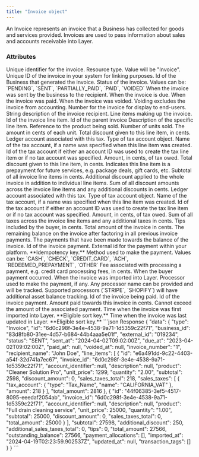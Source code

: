 ```yaml
---
title: "Invoice object"
---
```


An Invoice represents an invoice that a Business has collected for goods and services provided. Invoices are used to pass information about sales and accounts receivable into Layer.

### Attributes

<ParamField body="id" type="string">
  Unique identifier for the invoice.
</ParamField>
<ParamField body="type" type="string">
  Resource type. Value will be "Invoice".
</ParamField>
<ParamField body="external_id" type="string">
  Unique ID of the invoice in your system for linking purposes.
</ParamField>
<ParamField body="business_id" type="string">
  Id of the Business that generated the invoice.
</ParamField>
<ParamField body="status" type="enum">
  Status of the invoice. Values can be: `PENDING`, `SENT`, `PARTIALLY_PAID`,
  `PAID`, `VOIDED`
</ParamField>
<ParamField body="sent_at" type="ISO8601 timestamp">
  When the invoice was sent by the business to the recipient.
</ParamField>
<ParamField body="due_at" type="ISO8601 timestamp">
  When the invoice is due.
</ParamField>
<ParamField body="paid_at" type="ISO8601 timestamp">
  When the invoice was paid.
</ParamField>
<ParamField body="voided_at" type="ISO8601 timestamp">
  When the invoice was voided. Voiding excludes the invoice from accounting.
</ParamField>
<ParamField body="invoice_number" type="string">
  Number for the invoice for display to end-users.
</ParamField>
<ParamField body="recipient_name" type="string">
  String description of the invoice recipient.
</ParamField>
<ParamField body="line_items" type="array of InvoiceLineItem objects">
  Line items making up the invoice.
  <Expandable title="InvoiceLineItem properties">
    <ResponseField name="id" type="string">
      Id of the invoice line item.
    </ResponseField>
    <ResponseField name="invoice_id" type="string">
      Id of the parent invoice
    </ResponseField>
    <ResponseField name="description" type="string">
      Description of the specific line item.
    </ResponseField>
    <ResponseField name="product" type="string">
      Reference to the product being sold.
    </ResponseField>
    <ResponseField name="quantity" type="float">
      Number of units sold.
    </ResponseField>
    <ResponseField name="unit_price" type="integer">
      The amount in cents of each unit.
    </ResponseField>
    <ResponseField name="discount_amount" type="integer">
      Total discount given to this line item, in cents.
    </ResponseField>
    <ResponseField name="sales_taxes" type="Array of SalesTax objects">
      <Expandable title="SalesTax properties">
        <ResponseField name="tax_account" type="TaxAccount object">
          <Expandable title="TaxAccount properties">
            Ledger account associated with this tax.
            <ResponseField name="type" type="string">
              Type of tax account object.
            </ResponseField>
            <ResponseField name="name" type="string">
              Name of the tax account, if a name was specified when this line item was created.
            </ResponseField>
            <ResponseField name="id" type="string">
              Id of the tax account if either an account ID was used to create the tax line item or if no tax account was specified.
            </ResponseField>
          </Expandable>
        </ResponseField>
          <ResponseField name="amount" type="integer">
            Amount, in cents, of tax owed.
          </ResponseField>
      </Expandable>
    </ResponseField>
    <ResponseField name="discount_amount" type="integer">
      Total discount given to this line item, in cents.
    </ResponseField>
    <ResponseField name="is_prepayment" type="boolean">
      Indicates this line item is a prepayment for future services, e.g. package deals, gift cards, etc.
    </ResponseField>
  </Expandable>
</ParamField>
<ParamField body="subtotal" type="integer">
  Subtotal of all invoice line items in cents.
</ParamField>
<ParamField body="additional_discount" type="integer">
  Additional discount applied to the whole invoice in addition to individual
  line items.
</ParamField>
<ParamField body="total_discount" type="integer">
  Sum of all discount amounts across the invoice line items and any additional
  discounts in cents.
</ParamField>
<ResponseField name="additional_sales_taxes" type="Array of SalesTax objects">
  <Expandable title="SalesTax properties">
    <ResponseField name="tax_account" type="TaxAccount object">
      <Expandable title="TaxAccount properties">
        Ledger account associated with this tax.
        <ResponseField name="type" type="string">
          Type of tax account object.
        </ResponseField>
        <ResponseField name="name" type="string">
          Name of the tax account, if a name was specified when this line item was created.
        </ResponseField>
        <ResponseField name="id" type="string">
          Id of the tax account if either an account ID was used to create the tax line item or if no tax account was specified.
        </ResponseField>
      </Expandable>
    </ResponseField>
      <ResponseField name="amount" type="integer">
        Amount, in cents, of tax owed.
      </ResponseField>
  </Expandable>
</ResponseField>
<ParamField body="total_tax" type="integer">
  Sum of all taxes across the invoice line items and any additional taxes in
  cents.
</ParamField>
<ParamField body="tips" type="integer">
  Tips included by the buyer, in cents.
</ParamField>
<ParamField body="total" type="integer">
  Total amount of the invoice in cents.
</ParamField>
<ParamField body="outstanding_balance" type="integer">
  The remaining balance on the invoice after factoring in all previous invoice
  payments.
</ParamField>
<ParamField body="invoice_payments" type="array of InvoicePayment objects">
  The payments that have been made towards the balance of the invoice.
  <Expandable title="InvoicePayment properties">
    <ResponseField name="id" type="string">
      Id of the invoice payment.
    </ResponseField>
    <ResponseField name="external_id" type="string">
      External id for the payment within your platform. **Idempotency key.**
    </ResponseField>
    <ResponseField name="method" type="enum">
      Method used to make the payment. Values can be: `CASH`, `CHECK`,
      `CREDIT_CARD`, `ACH`, `REDEEMED_PREPAYMENT`, `OTHER`
    </ResponseField>
    <ResponseField name="fee" type="integer">
      Fee associated with processing a payment, e.g. credit card processing
      fees, in cents.
    </ResponseField>
    <ResponseField name="at" type="ISO8601 timestamp">
      When the buyer payment occurred.
    </ResponseField>
    <ResponseField name="imported_at" type="ISO8601 timestamp">
      When the invoice was imported into Layer.
    </ResponseField>
    <ResponseField name="processor" type="string">
      Processor used to make the payment, if any.
      Any processor name can be provided and will be tracked.
      Supported processors (`STRIPE`, `SHOPIFY`) will have additional asset balance tracking.
    </ResponseField>
    <ResponseField
      name="allocations"
      type="array of InvoicePaymentAllocation objects"
    >
      <Expandable title="InvoicePaymentAllocation properties">
        <ResponseField name="invoice_id" type="string">
          Id of the invoice being paid.
        </ResponseField>
        <ResponseField name="payment_id" type="string">
          Id of the invoice payment.
        </ResponseField>
        <ResponseField name="payment_id" type="integer">
          Amount paid towards this invoice in cents. Cannot exceed the amount of
          the associated payment.
        </ResponseField>
      </Expandable>
    </ResponseField>
  </Expandable>
</ParamField>
<ParamField body="imported_at" type="ISO8601 timestamp">
  Time when the invoice was first imported into Layer. **Eligible sort key.**
</ParamField>
<ParamField body="updated_at" type="ISO8601 timestamp">
  Time when the invoice was last updated in Layer. **Eligible sort key.**
</ParamField>

<ResponseExample>
```json Response
{
  "data": {
    "type": "Invoice",
    "id": "6d0c298f-3e4e-4538-9a71-1d5359c22f71",
    "business_id": "83d8fb80-31ee-4d57-b684-44b4aaa5e01f",
    "external_id": "019234",
    "status": "SENT",
    "sent_at": "2024-04-02T09:02:00Z",
    "due_at": "2023-04-02T09:02:00Z",
    "paid_at": null,
    "voided_at": null,
    "invoice_number": "1",
    "recipient_name": "John Doe",
    "line_items": [
      {
        "id": "e6a491dd-9c22-4403-a54f-32d741a7ec67",
        "invoice_id": "6d0c298f-3e4e-4538-9a71-1d5359c22f71",
        "account_identifier": null,
        "description": null,
        "product": "Cleaner Solution Pro",
        "unit_price": 1299,
        "quantity": "2.00",
        "subtotal": 2598,
        "discount_amount": 0,
        "sales_taxes_total": 218,
        "sales_taxes": [
          {
            "tax_account": {
              "type": "Tax_Name",
              "name": "CALIFORNIA_VAT"
            },
            "amount": 218
          }
        ],
        "total_amount": 2816
      },
      {
        "id": "44f06385-3ef5-4517-8095-eeedaf2054ab",
        "invoice_id": "6d0c298f-3e4e-4538-9a71-1d5359c22f71",
        "account_identifier": null,
        "description": null,
        "product": "Full drain cleaning service",
        "unit_price": 25000,
        "quantity": "1.00",
        "subtotal": 25000,
        "discount_amount": 0,
        "sales_taxes_total": 0,
        "total_amount": 25000
      }
    ],
    "subtotal": 27598,
    "additional_discount": 250,
    "additional_sales_taxes_total": 0,
    "tips": 0,
    "total_amount": 27566,
    "outstanding_balance": 27566,
    "payment_allocations": [],
    "imported_at": "2024-04-19T02:23:59.902537Z",
    "updated_at": null,
    "transaction_tags": []
  }
}
```
</ResponseExample>